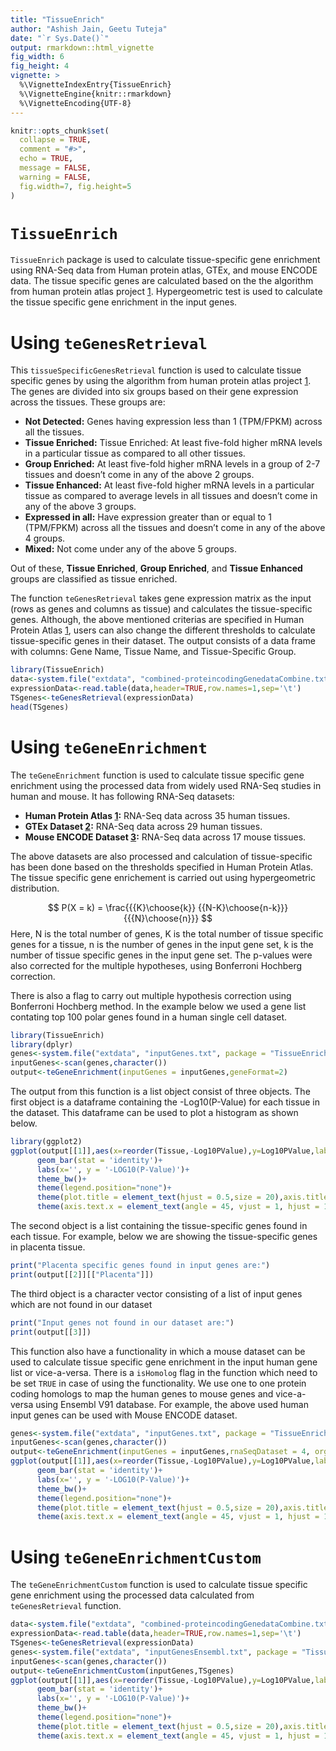 ```yaml
---
title: "TissueEnrich"
author: "Ashish Jain, Geetu Tuteja"
date: "`r Sys.Date()`"
output: rmarkdown::html_vignette
fig_width: 6 
fig_height: 4 
vignette: >
  %\VignetteIndexEntry{TissueEnrich}
  %\VignetteEngine{knitr::rmarkdown}
  %\VignetteEncoding{UTF-8}
---
```


```r
knitr::opts_chunk$set(
  collapse = TRUE,
  comment = "#>",
  echo = TRUE,
  message = FALSE,
  warning = FALSE,
  fig.width=7, fig.height=5
)
```

# `TissueEnrich`

`TissueEnrich` package is used to calculate tissue-specific gene enrichment using RNA-Seq data from Human protein atlas, GTEx, and mouse ENCODE data. The tissue specific genes are calculated based on the the algorithm from human protein atlas project [1]. Hypergeometric test is used to calculate the tissue specific gene enrichment in the input genes.

# Using `teGenesRetrieval`

This `tissueSpecificGenesRetrieval` function is used to calculate tissue specific genes by using the algorithm from human protein atlas project [1]. The genes are divided into six groups based on their gene expression across the tissues. These groups are:

* **Not Detected:** Genes having expression less than 1 (TPM/FPKM) across all the tissues.
* **Tissue Enriched:** Tissue Enriched: At least five-fold higher mRNA levels in a particular tissue as compared to all other tissues.
* **Group Enriched:** At least five-fold higher mRNA levels in a group of 2-7 tissues and doesn't come in any of the above 2 groups.
* **Tissue Enhanced:** At least five-fold higher mRNA levels in a particular tissue as compared to average levels in all tissues and doesn't come in any of the above 3 groups.
* **Expressed in all:** Have expression greater than or equal to 1 (TPM/FPKM) across all the tissues and doesn't come in any of the above 4 groups.
* **Mixed:** Not come under any of the above 5 groups.

Out of these, **Tissue Enriched**, **Group Enriched**, and **Tissue Enhanced** groups are classified as tissue enriched.

The function `teGenesRetrieval` takes gene expression matrix as the input (rows as genes and columns as tissue) and calculates the tissue-specific genes. Although, the above mentioned criterias are specified in Human Protein Atlas [1], users can also change the different thresholds to calculate tissue-specific genes in their dataset. The output consists of a data frame with columns: Gene Name, Tissue Name, and Tissue-Specific Group.


```r
library(TissueEnrich)
data<-system.file("extdata", "combined-proteincodingGenedataCombine.txt", package = "TissueEnrich")
expressionData<-read.table(data,header=TRUE,row.names=1,sep='\t')
TSgenes<-teGenesRetrieval(expressionData)
head(TSgenes)
```

# Using `teGeneEnrichment`

The `teGeneEnrichment` function is used to calculate tissue specific gene enrichment using the processed data from widely used RNA-Seq studies in human and mouse. It has following RNA-Seq datasets:

* **Human Protein Atlas [1]:** RNA-Seq data across 35 human tissues.
* **GTEx Dataset [2]:** RNA-Seq data across 29 human tissues.
* **Mouse ENCODE Dataset [3]:** RNA-Seq data across 17 mouse tissues.

The above datasets are also processed and calculation of tissue-specific has been done based on the thresholds specified in Human Protein Atlas. The tissue specific gene enrichement is carried out using hypergeometric distribution.

$$ P(X = k) = \frac{{{K}\choose{k}} {{N-K}\choose{n-k}}}{{{N}\choose{n}}} $$
Here, N is the total number of genes, K is the total number of tissue specific genes for a tissue, n is the number of genes in the input gene set, k is the number of tissue specific genes in the input gene set. The p-values were also corrected for the multiple hypotheses, using Bonferroni Hochberg correction.

There is also a flag to carry out multiple hypothesis correction using Bonferroni Hochberg method. In the example below we used a gene list contating top 100 polar genes found in a human single cell dataset.

```r
library(TissueEnrich)
library(dplyr)
genes<-system.file("extdata", "inputGenes.txt", package = "TissueEnrich")
inputGenes<-scan(genes,character())
output<-teGeneEnrichment(inputGenes = inputGenes,geneFormat=2)
```

The output from this function is a list object consist of three objects. The first object is a dataframe containing the -Log10(P-Value) for each tissue in the dataset. This dataframe can be used to plot a histogram as shown below.

```r
library(ggplot2)
ggplot(output[[1]],aes(x=reorder(Tissue,-Log10PValue),y=Log10PValue,label = Tissue.Specific.Genes,fill = Tissue))+
      geom_bar(stat = 'identity')+
      labs(x='', y = '-LOG10(P-Value)')+
      theme_bw()+
      theme(legend.position="none")+
      theme(plot.title = element_text(hjust = 0.5,size = 20),axis.title = element_text(size=15))+
      theme(axis.text.x = element_text(angle = 45, vjust = 1, hjust = 1),panel.grid.major= element_blank(),panel.grid.minor = element_blank())
```

The second object is a list containing the tissue-specific genes found in each tissue. For example, below we are showing the tissue-specific genes in placenta tissue.

```r
print("Placenta specific genes found in input genes are:")
print(output[[2]][["Placenta"]])
```

The third object is a character vector consisting of a list of input genes which are not found in our dataset
```r
print("Input genes not found in our dataset are:")
print(output[[3]])
```

This function also have a functionality in which a mouse dataset can be used to calculate tissue specific gene enrichment in the input human gene list or vice-a-versa. There is a `isHomolog` flag in the function which need to be set `TRUE` in case of using the functionality. We use one to one protein coding homologs to map the human genes to mouse genes and vice-a-versa using Ensembl V91 database. For example, the above used human input genes can be used with Mouse ENCODE dataset.

```r
genes<-system.file("extdata", "inputGenes.txt", package = "TissueEnrich")
inputGenes<-scan(genes,character())
output<-teGeneEnrichment(inputGenes = inputGenes,rnaSeqDataset = 4, organism = 1, geneFormat=2,isHomolog = TRUE)
ggplot(output[[1]],aes(x=reorder(Tissue,-Log10PValue),y=Log10PValue,label = Tissue.Specific.Genes,fill = Tissue))+
      geom_bar(stat = 'identity')+
      labs(x='', y = '-LOG10(P-Value)')+
      theme_bw()+
      theme(legend.position="none")+
      theme(plot.title = element_text(hjust = 0.5,size = 20),axis.title = element_text(size=15))+
      theme(axis.text.x = element_text(angle = 45, vjust = 1, hjust = 1),panel.grid.major= element_blank(),panel.grid.minor = element_blank())
```


# Using `teGeneEnrichmentCustom`

The `teGeneEnrichmentCustom` function is used to calculate tissue specific gene enrichment using the processed data calculated from `teGenesRetrieval` function.

```r
data<-system.file("extdata", "combined-proteincodingGenedataCombine.txt", package = "TissueEnrich")
expressionData<-read.table(data,header=TRUE,row.names=1,sep='\t')
TSgenes<-teGenesRetrieval(expressionData)
genes<-system.file("extdata", "inputGenesEnsembl.txt", package = "TissueEnrich")
inputGenes<-scan(genes,character())
output<-teGeneEnrichmentCustom(inputGenes,TSgenes)
ggplot(output[[1]],aes(x=reorder(Tissue,-Log10PValue),y=Log10PValue,label = Tissue.Specific.Genes,fill = Tissue))+
      geom_bar(stat = 'identity')+
      labs(x='', y = '-LOG10(P-Value)')+
      theme_bw()+
      theme(legend.position="none")+
      theme(plot.title = element_text(hjust = 0.5,size = 20),axis.title = element_text(size=15))+
      theme(axis.text.x = element_text(angle = 45, vjust = 1, hjust = 1),panel.grid.major= element_blank(),panel.grid.minor = element_blank())
```


[1]: https://www.proteinatlas.org/humanproteome/tissue+specific
[2]: https://www.gtexportal.org/home/documentationPage
[3]: http://chromosome.sdsc.edu/mouse/download.html
